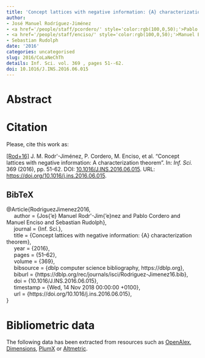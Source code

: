```yaml
---
title: 'Concept lattices with negative information: {A} characterization theorem'
author:
- José Manuel Rodríguez-Jiménez
- <a href='/people/staff/pcordero/' style='color:rgb(100,0,50);'>Pablo Cordero</a>
- <a href='/people/staff/enciso/' style='color:rgb(100,0,50);'>Manuel Enciso</a>
- Sebastian Rudolph
date: '2016'
categories: uncategorised
slug: 2016/CoLaNeChTh
details: Inf. Sci. vol. 369 , pages 51--62.
doi: 10.1016/J.INS.2016.06.015
---
```




# Abstract










# Citation
Please, cite this work as:


<a name=bib-RodriguezJimenez2016></a>[[Rod+16]](#cite-RodriguezJimenez2016) J. M. Rodr\'\iguez-Jiménez, P. Cordero, M. Enciso, et al. “Concept lattices with negative information: A characterization theorem”. In: _Inf. Sci._ 369 (2016), pp. 51-62. DOI: [10.1016/J.INS.2016.06.015](https://doi.org/10.1016%2FJ.INS.2016.06.015). URL: [https://doi.org/10.1016/j.ins.2016.06.015](https://doi.org/10.1016/j.ins.2016.06.015).

::: {.callout-note appearance="minimal" collapse=true}

## BibTeX

@Article{RodriguezJimenez2016,<br>&nbsp;&nbsp;&nbsp;&nbsp;  author = {Jos{\a'e} Manuel Rodr\'\iguez-Jim{\a'e}nez and Pablo Cordero and Manuel Enciso and Sebastian Rudolph},<br>&nbsp;&nbsp;&nbsp;&nbsp;  journal = {Inf. Sci.},<br>&nbsp;&nbsp;&nbsp;&nbsp;  title = {Concept lattices with negative information: {A} characterization theorem},<br>&nbsp;&nbsp;&nbsp;&nbsp;  year = {2016},<br>&nbsp;&nbsp;&nbsp;&nbsp;  pages = {51--62},<br>&nbsp;&nbsp;&nbsp;&nbsp;  volume = {369},<br>&nbsp;&nbsp;&nbsp;&nbsp;  bibsource = {dblp computer science bibliography, https://dblp.org},<br>&nbsp;&nbsp;&nbsp;&nbsp;  biburl = {https://dblp.org/rec/journals/isci/Rodriguez-Jimenez16.bib},<br>&nbsp;&nbsp;&nbsp;&nbsp;  doi = {10.1016/J.INS.2016.06.015},<br>&nbsp;&nbsp;&nbsp;&nbsp;  timestamp = {Wed, 14 Nov 2018 00:00:00 +0100},<br>&nbsp;&nbsp;&nbsp;&nbsp;  url = {https://doi.org/10.1016/j.ins.2016.06.015},<br>}

:::



# Bibliometric data


The following data has been extracted from resources such as [OpenAlex](https://openalex.org/), [Dimensions](https://app.dimensions.ai/), [PlumX](https://www.elsevier.com/insights/metrics/plumx) or [Altmetric](https://www.altmetric.com/).

<div style="display: flex; justify-content: center; align-items: center; height: 100%;">
<span class="__dimensions_badge_embed__" data-doi="10.1016/J.INS.2016.06.015" data-legend="always"></span></div><script async src="https://badge.dimensions.ai/badge.js" charset="utf-8"></script>

<div style="display: flex; justify-content: center; align-items: center; height: 100%;">
<a href="https://plu.mx/plum/a/?doi=10.1016/J.INS.2016.06.015" class="plumx-details" data-site="plum" data-hide-when-empty="true">Concept lattices with negative information: {A} characterization theorem</a></div>

<div style="display: flex; justify-content: center; align-items: center; height: 100%;">
<script type="text/javascript" src="https://d1bxh8uas1mnw7.cloudfront.net/assets/embed.js"></script><div data-badge-type="medium-donut" class="altmetric-embed" data-badge-details="right" data-doi="10.1016/J.INS.2016.06.015"></div></div>


## Cites

The following graph plots the number of cites received by this work from its publication, on a yearly basis.

```r
#| echo: false
#| results: asis
#| warning: false
#| message: false
source(here::here('scripts', 'manage_publications.R'))
df <- readRDS('citation_history.rds')
plot_citation_history(df)
```



## Papers citing this work

The following is a non-exhaustive list of papers that cite this work:


<a name=bib-Cordero_2018></a>[[1]](#cite-Cordero_2018) P. Cordero, M. Enciso, A. Mora, et al. “Inference of Mixed Information in Formal Concept Analysis”. In: _Trends in Mathematics and Computational Intelligence_. Springer International Publishing, Oct. 2018, p. 81–87. ISBN: 9783030004859. DOI: [10.1007/978-3-030-00485-9_9](https://doi.org/10.1007%2F978-3-030-00485-9_9). URL: [http://dx.doi.org/10.1007/978-3-030-00485-9_9](http://dx.doi.org/10.1007/978-3-030-00485-9_9).

<a name=bib-Dubois_2025></a>[[2]](#cite-Dubois_2025) D. Dubois, J. Medina, and H. Prade. “Extracting attribute implications from a formal context: Unifying the basic approaches”. In: _Information Sciences_ 689 (Jan. 2025), p. 121419. ISSN: 0020-0255. DOI: [10.1016/j.ins.2024.121419](https://doi.org/10.1016%2Fj.ins.2024.121419). URL: [http://dx.doi.org/10.1016/j.ins.2024.121419](http://dx.doi.org/10.1016/j.ins.2024.121419).

<a name=bib-Dubois_2021></a>[[3]](#cite-Dubois_2021) D. Dubois, J. Medina, H. Prade, et al. “Disjunctive attribute dependencies in formal concept analysis under the epistemic view of formal contexts”. In: _Information Sciences_ 561 (Jun. 2021), p. 31–51. ISSN: 0020-0255. DOI: [10.1016/j.ins.2020.12.085](https://doi.org/10.1016%2Fj.ins.2020.12.085). URL: [http://dx.doi.org/10.1016/j.ins.2020.12.085](http://dx.doi.org/10.1016/j.ins.2020.12.085).

<a name=bib-Fan_2018></a>[[4]](#cite-Fan_2018) B. Fan, E. C. C. Tsang, W. Xu, et al. “Attribute-oriented cognitive concept learning strategy: a multi-level method”. In: _International Journal of Machine Learning and Cybernetics_ 10.9 (Oct. 2018), p. 2421–2437. ISSN: 1868-808X. DOI: [10.1007/s13042-018-0879-5](https://doi.org/10.1007%2Fs13042-018-0879-5). URL: [http://dx.doi.org/10.1007/s13042-018-0879-5](http://dx.doi.org/10.1007/s13042-018-0879-5).

<a name=bib-Gao_2022></a>[[5]](#cite-Gao_2022) N. Gao, Z. Cao, Q. Li, et al. “Lattice-theoretic three-way formal contexts and their concepts”. In: _Soft Computing_ 26.18 (Jul. 2022), p. 8971–8985. ISSN: 1433-7479. DOI: [10.1007/s00500-022-07294-3](https://doi.org/10.1007%2Fs00500-022-07294-3). URL: [http://dx.doi.org/10.1007/s00500-022-07294-3](http://dx.doi.org/10.1007/s00500-022-07294-3).

<a name=bib-Hong_Pak_2021></a>[[6]](#cite-Hong_Pak_2021) C. Hong Pak, J. Hong Kim, and M. Guk Jong. “Describing hierarchy of concept lattice by using matrix”. In: _Information Sciences_ 542 (Jan. 2021), p. 58–70. ISSN: 0020-0255. DOI: [10.1016/j.ins.2020.05.020](https://doi.org/10.1016%2Fj.ins.2020.05.020). URL: [http://dx.doi.org/10.1016/j.ins.2020.05.020](http://dx.doi.org/10.1016/j.ins.2020.05.020).

<a name=bib-Janostik_2020></a>[[7]](#cite-Janostik_2020) R. Janostik, J. Konecny, and P. Krajča. “Interface between Logical Analysis of Data and Formal Concept Analysis”. In: _European Journal of Operational Research_ 284.2 (Jul. 2020), p. 792–800. ISSN: 0377-2217. DOI: [10.1016/j.ejor.2020.01.015](https://doi.org/10.1016%2Fj.ejor.2020.01.015). URL: [http://dx.doi.org/10.1016/j.ejor.2020.01.015](http://dx.doi.org/10.1016/j.ejor.2020.01.015).

<a name=bib-Konecny_2020></a>[[8]](#cite-Konecny_2020) J. Konecny. “Attribute implications in L-concept analysis with positive and negative attributes: Validity and properties of models”. In: _International Journal of Approximate Reasoning_ 120 (May. 2020), p. 203–215. ISSN: 0888-613X. DOI: [10.1016/j.ijar.2020.02.009](https://doi.org/10.1016%2Fj.ijar.2020.02.009). URL: [http://dx.doi.org/10.1016/j.ijar.2020.02.009](http://dx.doi.org/10.1016/j.ijar.2020.02.009).

<a name=bib-Konecny_2017></a>[[9]](#cite-Konecny_2017) J. Konecny. “On attribute reduction in concept lattices: Methods based on discernibility matrix are outperformed by basic clarification and reduction”. In: _Information Sciences_ 415–416 (Nov. 2017), p. 199–212. ISSN: 0020-0255. DOI: [10.1016/j.ins.2017.06.013](https://doi.org/10.1016%2Fj.ins.2017.06.013). URL: [http://dx.doi.org/10.1016/j.ins.2017.06.013](http://dx.doi.org/10.1016/j.ins.2017.06.013).

<a name=bib-Leutwyler_2024></a>[[10]](#cite-Leutwyler_2024) N. Leutwyler, M. Lezoche, C. Franciosi, et al. “Methods for concept analysis and multi-relational data mining: a systematic literature review”. In: _Knowledge and Information Systems_ 66.9 (May. 2024), p. 5113–5150. ISSN: 0219-3116. DOI: [10.1007/s10115-024-02139-x](https://doi.org/10.1007%2Fs10115-024-02139-x). URL: [http://dx.doi.org/10.1007/s10115-024-02139-x](http://dx.doi.org/10.1007/s10115-024-02139-x).

<a name=bib-McLachlan_2019></a>[[11]](#cite-McLachlan_2019) S. McLachlan, K. Dube, T. Gallagher, et al. “Realistic Synthetic Data Generation: The ATEN Framework”. In: _Biomedical Engineering Systems and Technologies_. Springer International Publishing, 2019, p. 497–523. ISBN: 9783030291969. DOI: [10.1007/978-3-030-29196-9_25](https://doi.org/10.1007%2F978-3-030-29196-9_25). URL: [http://dx.doi.org/10.1007/978-3-030-29196-9_25](http://dx.doi.org/10.1007/978-3-030-29196-9_25).

<a name=bib-Ojeda_Aciego_2020></a>[[12]](#cite-Ojeda_Aciego_2020) M. Ojeda‐Aciego and J. M. Rodriguez‐Jimenez. “Formal concept analysis with negative attributes for forgery detection”. In: _Computational and Mathematical Methods_ 3.6 (Sep. 2020). ISSN: 2577-7408. DOI: [10.1002/cmm4.1124](https://doi.org/10.1002%2Fcmm4.1124). URL: [http://dx.doi.org/10.1002/cmm4.1124](http://dx.doi.org/10.1002/cmm4.1124).

<a name=bib-P_rez_G_mez_20221></a>[[13]](#cite-P_rez_G_mez_20221) F. Pérez-Gámez, P. Cordero, M. Enciso, et al. “Computing the Mixed Concept Lattice”. In: _Information Processing and Management of Uncertainty in Knowledge-Based Systems_. Springer International Publishing, 2022, p. 87–99. ISBN: 9783031089718. DOI: [10.1007/978-3-031-08971-8_8](https://doi.org/10.1007%2F978-3-031-08971-8_8). URL: [http://dx.doi.org/10.1007/978-3-031-08971-8_8](http://dx.doi.org/10.1007/978-3-031-08971-8_8).

<a name=bib-P_rez_G_mez_2021></a>[[14]](#cite-P_rez_G_mez_2021) F. Pérez-Gámez, P. Cordero, M. Enciso, et al. “A New Kind of Implication to Reason with Unknown Information”. In: _Formal Concept Analysis_. Springer International Publishing, 2021, p. 74–90. ISBN: 9783030778675. DOI: [10.1007/978-3-030-77867-5_5](https://doi.org/10.1007%2F978-3-030-77867-5_5). URL: [http://dx.doi.org/10.1007/978-3-030-77867-5_5](http://dx.doi.org/10.1007/978-3-030-77867-5_5).

<a name=bib-P_rez_G_mez_2023></a>[[15]](#cite-P_rez_G_mez_2023) F. Pérez-Gámez, P. Cordero, M. Enciso, et al. “Simplification logic for the management of unknown information”. In: _Information Sciences_ 634 (Jul. 2023), p. 505–519. ISSN: 0020-0255. DOI: [10.1016/j.ins.2023.03.015](https://doi.org/10.1016%2Fj.ins.2023.03.015). URL: [http://dx.doi.org/10.1016/j.ins.2023.03.015](http://dx.doi.org/10.1016/j.ins.2023.03.015).

<a name=bib-P_rez_G_mez_2022></a>[[16]](#cite-P_rez_G_mez_2022) F. Pérez-Gámez, D. López-Rodríguez, P. Cordero, et al. “Simplifying Implications with Positive and Negative Attributes: A Logic-Based Approach”. In: _Mathematics_ 10.4 (Feb. 2022), p. 607. ISSN: 2227-7390. DOI: [10.3390/math10040607](https://doi.org/10.3390%2Fmath10040607). URL: [http://dx.doi.org/10.3390/math10040607](http://dx.doi.org/10.3390/math10040607).

<a name=bib-Ren_2023></a>[[17]](#cite-Ren_2023) X. Ren, D. Li, and Y. Zhai. “Research on mixed decision implications based on formal concept analysis”. In: _International Journal of Cognitive Computing in Engineering_ 4 (Jun. 2023), p. 71–77. ISSN: 2666-3074. DOI: [10.1016/j.ijcce.2023.02.007](https://doi.org/10.1016%2Fj.ijcce.2023.02.007). URL: [http://dx.doi.org/10.1016/j.ijcce.2023.02.007](http://dx.doi.org/10.1016/j.ijcce.2023.02.007).

<a name=bib-Rodriguez_Jimenez_2018></a>[[18]](#cite-Rodriguez_Jimenez_2018) J. M. Rodriguez-Jimenez. “Detecting Criminal Behaviour Patterns in Spain and Italy Using Formal Concept Analysis”. In: _Traffic Mining Applied to Police Activities_. Springer International Publishing, 2018, p. 57–68. ISBN: 9783319756080. DOI: [10.1007/978-3-319-75608-0_5](https://doi.org/10.1007%2F978-3-319-75608-0_5). URL: [http://dx.doi.org/10.1007/978-3-319-75608-0_5](http://dx.doi.org/10.1007/978-3-319-75608-0_5).

<a name=bib-Sinclair_Desgagne_2023></a>[[19]](#cite-Sinclair_Desgagne_2023) B. Sinclair-Desgagne. “Mining for Unknown Unknowns”. In: _SSRN Electronic Journal_ (2023). ISSN: 1556-5068. DOI: [10.2139/ssrn.4426652](https://doi.org/10.2139%2Fssrn.4426652). URL: [http://dx.doi.org/10.2139/ssrn.4426652](http://dx.doi.org/10.2139/ssrn.4426652).

<a name=bib-Sinclair_Desgagn__2021></a>[[20]](#cite-Sinclair_Desgagn__2021) B. Sinclair-Desgagné. “Measuring innovation and innovativeness: a data-mining approach”. In: _Quality &amp; Quantity_ 56.4 (Sep. 2021), p. 2415–2434. ISSN: 1573-7845. DOI: [10.1007/s11135-021-01231-6](https://doi.org/10.1007%2Fs11135-021-01231-6). URL: [http://dx.doi.org/10.1007/s11135-021-01231-6](http://dx.doi.org/10.1007/s11135-021-01231-6).

<a name=bib-Sinclair_Desgagn__2023></a>[[21]](#cite-Sinclair_Desgagn__2023) B. Sinclair-Desgagné. “Mining for Unknown Unknowns”. In: _Electronic Proceedings in Theoretical Computer Science_ 379 (Jul. 2023), p. 507–517. ISSN: 2075-2180. DOI: [10.4204/eptcs.379.38](https://doi.org/10.4204%2Feptcs.379.38). URL: [http://dx.doi.org/10.4204/eptcs.379.38](http://dx.doi.org/10.4204/eptcs.379.38).

<a name=bib-Tsang_2019></a>[[22]](#cite-Tsang_2019) E. C. C. Tsang, B. Fan, D. Chen, et al. “Multi-level cognitive concept learning method oriented to data sets with fuzziness: a perspective from features”. In: _Soft Computing_ 24.5 (Jun. 2019), p. 3753–3770. ISSN: 1433-7479. DOI: [10.1007/s00500-019-04144-7](https://doi.org/10.1007%2Fs00500-019-04144-7). URL: [http://dx.doi.org/10.1007/s00500-019-04144-7](http://dx.doi.org/10.1007/s00500-019-04144-7).

<a name=bib-Wei_2020></a>[[23]](#cite-Wei_2020) L. Wei, L. Liu, J. Qi, et al. “Rules acquisition of formal decision contexts based on three-way concept lattices”. In: _Information Sciences_ 516 (Apr. 2020), p. 529–544. ISSN: 0020-0255. DOI: [10.1016/j.ins.2019.12.024](https://doi.org/10.1016%2Fj.ins.2019.12.024). URL: [http://dx.doi.org/10.1016/j.ins.2019.12.024](http://dx.doi.org/10.1016/j.ins.2019.12.024).

<a name=bib-Yu_2018></a>[[24]](#cite-Yu_2018) H. Yu, Q. Li, and M. Cai. “Characteristics of three-way concept lattices and three-way rough concept lattices”. In: _Knowledge-Based Systems_ 146 (Apr. 2018), p. 181–189. ISSN: 0950-7051. DOI: [10.1016/j.knosys.2018.02.007](https://doi.org/10.1016%2Fj.knosys.2018.02.007). URL: [http://dx.doi.org/10.1016/j.knosys.2018.02.007](http://dx.doi.org/10.1016/j.knosys.2018.02.007).

<a name=bib-Zhai_2022></a>[[25]](#cite-Zhai_2022) Y. Zhai, J. Qi, D. Li, et al. “The structure theorem of three-way concept lattice”. In: _International Journal of Approximate Reasoning_ 146 (Jul. 2022), p. 157–173. ISSN: 0888-613X. DOI: [10.1016/j.ijar.2022.04.007](https://doi.org/10.1016%2Fj.ijar.2022.04.007). URL: [http://dx.doi.org/10.1016/j.ijar.2022.04.007](http://dx.doi.org/10.1016/j.ijar.2022.04.007).

